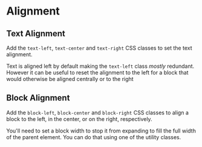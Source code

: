 
# Alignment

## Text Alignment

Add the `text-left`, `text-center` and `text-right` CSS classes to set the
text alignment.

<Snippet
  file="alignment/text.html"
  caption="Text Alignment"
  expand output
/>

Text is aligned left by default making the `text-left` class *mostly*
redundant.  However it can be useful to reset the alignment to the left for
a block that would otherwise be aligned centrally or to the right

<Snippet
  file="alignment/text-left.html"
  caption="Text Left"
  expand output
/>

## Block Alignment

Add the `block-left`, `block-center` and `block-right` CSS classes to align a
block to the left, in the center, or on the right, respectively.

You'll need to set a block width to stop it from expanding to fill the full
width of the parent element.  You can do that using one of the <WidthLink/>
utility classes.

<Snippet
  file="alignment/block.html"
  caption="Block Alignment"
  expand output
/>
